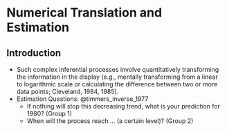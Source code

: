 # Numerical Translation and Estimation {#estimation}

## Introduction

+ Such complex inferential processes involve quantitatively transforming the information in the display (e.g., mentally transforming from a linear to logarithmic scale or calculating the difference between two or more data points; Cleveland, 1984, 1985).
+ Estimation Questions: @timmers_inverse_1977
    + If nothing will stop this decreasing trend, what is your prediction for 1980? (Group 1)
    + When will the process reach ... (a certain level)? (Group 2)